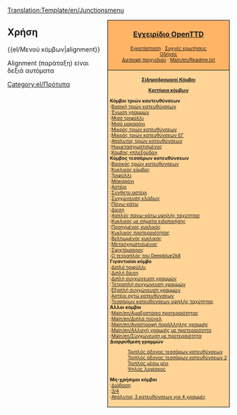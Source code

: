 <noinclude>[[Translation:Template/en/Junctionsmenu]]</noinclude>
<div style="float:right; padding-left:12px; background:#ffffff;">
<div style="border:1px solid #000000; background:#ffb466; padding:5px; -moz-border-radius-topleft:5px; -moz-border-radius-topright:5px; font-size: 12pt;">
<center><strong><font size="3">[[Main/el/OpenTTD|Εγχειρίδιο OpenTTD]]</font></strong></center>
<div style="font-size: 8pt; text-align: center;">
[[Main/el/Εγκατάσταση|Εγκατάσταση]] &middot; 
[[Main/el/Συχνές ερωτήσεις|Συχνές ερωτήσεις]]<br />
[[Main/el/Οδηγός|Οδηγός]]<br />
[[Main/el/Διεπαφή παιχνιδιού|Διεπαφή παιχνιδιού]] &middot; 
[[Main/en/Readme.txt]]
</div>
</div>
<div style="border:1px solid black; border-top-width: 0px; background:#ffd496; padding:5px; -moz-border-radius-bottomleft:5px; -moz-border-radius-bottomright:8px; font-size: 8pt;">


<center>'''[[Main/el/Κόμβος|Σιδηροδρομικοί Κόμβοι]]'''</center>
<center>'''[[Main/el/Κριτήρια κόμβων|Κριτήρια κόμβων]]'''</center>

'''Κόμβοι τριών καυτευθύνσεων'''<br>
:[[Main/el/Βασικός τριών κατευθύνσεων|Βασική τριών κατευθύνσεων]]<br>
:[[Main/el/Ένωση γραμμών|Ένωση γραμμών]]<br>
:[[Main/el/Μισός κόμβος τριφύλλι|Μισό τριφύλλι]]<br>
:[[Main/el/Μισός κόμβος μακαρόνι|Μισό μακαρόνι]]<br>
:[[Main/el/Μικρός κόμβος τριών κατευθύνσεων|Μικρός τριών κατευθύνσεων]]<br>
:[[Main/el/Μικρός κόμβος τριών κατευθύνσεων με ένωση γραμμών|Μικρός τριών κατευθύνσεων ΕΓ]]<br>
:[[Main/el/Απόλυτος κόμβος τριών κατευθύνσεων|Απόλυτος τριών κατευθύνσεων]]<br>
:[[Main/el/Ημιμετασχηματισμένος κόμβος|Ημιμετασχιματισμένος]]<br>
:[[Main/el/Κόμβος «πλεξούδα»|Κόμβος «πλεξούδα»]]<br>

'''Κόμβος τεσσάρων κατευθύνσεων'''<br>
:[[Main/el/Βασικός κόμβος τριών κατευθύνσεων|Βασικός τριών κατευθύνσεων]]<br>
:[[Main/el/Κυκλικός κόμβος|Κυκλικός κόμβος]]<br>
:[[Main/el/Κόμβος τριφύλλι|Τριφύλλι]]<br>
:[[Main/el/Κόμβος μακαρόνι|Μακαρόνι]]<br>
:[[Main/el/Κόμβος αστέρι|Αστέρι]]<br>
:[[Main/el/Σύνθετος κόμβος αστέρι|Σύνθετο αστέρι]]<br>
:[[Main/el/Συγχώνευση κλάδων|Συγχώνευση κλάδων]]<br>
:[[Main/el/Πάνω κάτω|Πάνω-κάτω]]<br>
:[[Main/el/Κόμβος δίεση|Δίεση]]<br>
:[[Main/el/Τετραπλός κόμβος πάνω-κάτω υψηλής ταχύτητας|4απλός πάνω-κάτω υψηλής ταχύτητας]]<br>
:[[Main/el/Κυκλικός κόμβος με σήματα ειδοποίησης|Κυκλικός με σήματα ειδοποιήσης]]<br>
:[[Main/el/Προηγμένος κυκλικός κόμβος|Προηγμένος κυκλικός]]<br>
:[[Main/el/Κυκλικός κόμβος προτεραιότητας|Κυκλικός προτεραιότητας]]<br>
:[[Main/el/Βελτιωμένός κυκλικός κόμβος|Βελτιωμένός κυκλικός]]<br>
:[[Main/el/Μετασχηματισμένος κόμβος|Μετασχημστισμένος]]<br>
:[[Main/el/Σφιχτόμακρος κόμβος|Σφιχτόμακρος]]<br>
:[[Main/el/Ο τετραπλός κόμβος του Deepblue2k8|Ο τετραπλός του Deepblue2k8]]<br>

'''Γιγαντιαίοι κόμβο'''<br>
:[[Main/el/Διπλός κόμβος τριφύλλι|Διπλό τριφύλλι]]<br>
:[[Main/el/Διπλός κόμβος δίεση|Διπλή δίεση]]<br>
:[[Main/el/Διπλή συγχώνευση γραμμών|Διπλή συγχώνευση γραμμών]]<br>
:[[Main/el/Τετραπλή συγχώνευση γραμμών|Τετραπλή συγχώνευση γραμμών]]<br>
:[[Main/el/Εξαπλή συγχώνευση γραμμών|Εξαπλή συγχώνευση γραμμών]]<br>
:[[Main/el/Κόμβος αστέρι οχτώ κατευθύνσεων|Αστέρι οχτώ κατευθύνσεων]]<br>
:[[Main/el/Κόμβος τεσσάρων κατευθύνσεων υψηλής ταχύτητας|Τεσσάρων κατευθύνσεων υψηλής ταχύτητας]]<br>

'''Άλλοι κόμβοι'''<br>
:[[Main/en/Αμαξοστάσιο προτεραιότητας]]<br>
:[[Main/en/Διπλά τούνελ]]<br>
:[[Main/en/Αναστροφή παράλληλης γραμμής]]<br>
:[[Main/en/Αλλαγή γραμμής με προτεραιότητα]]<br>
:[[Main/en/Συγχώνευση με προτεραιότητα]]<br>

'''Διαρρύθμιση γραμμών'''
:[[Main/el/Τριπλός άξονας τεσσάρων κατευθύνσεων|Τριπλός άξονας τεσσάρων κατευθύνσεων]]<br>
:[[Main/el/Τριπλός άξονας τεσσάρων κατευθύνσεων 2|Τριπλός άξονας τεσσάρων κατευθύνσεων 2]]<br>
:[[Main/el/Τριπλός μέσω μίνι|Τριπλός μέσω μίνι]]<br>
:[[Main/el/Ψηλός λοφίσκος|Ψηλός λοφίσκος]]<br>

'''Μη-χρήσιμοι κόμβοι'''<br>
:[[Main/el/Κόμβος διάβασης|Διάβαση]]<br>
:[[Main/en/Κόμβος 3/4ων|3/4]]<br>
:[[Main/el/Απόλυτος κόμβος τριών κατευθύνσεων για τέσσαρες γραμμές|Απόλυτος 3 κατευθύνσεων για 4 γραμμές]]<br>

</div>
</div>
<noinclude>


==Χρήση==
<nowiki>{{el/Μενού κόμβων|alignment}}</nowiki>

Alignment (παράταξη) είναι δεξιά αυτόματα
[[Category:el/Πρότυπα]]
</noinclude>